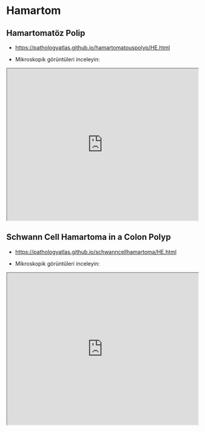 # Hamartom

## Hamartomatöz Polip

-   <https://pathologyatlas.github.io/hamartomatouspolyp/HE.html>

-   Mikroskopik görüntüleri inceleyin:

<iframe src="https://pathologyatlas.github.io/hamartomatouspolyp/HE.html" style="height:400px;width:100%;">

</iframe>

## Schwann Cell Hamartoma in a Colon Polyp

-   <https://pathologyatlas.github.io/schwanncellhamartoma/HE.html>

-   Mikroskopik görüntüleri inceleyin:

<iframe src="https://pathologyatlas.github.io/schwanncellhamartoma/HE.html" style="height:400px;width:100%;">

</iframe>
